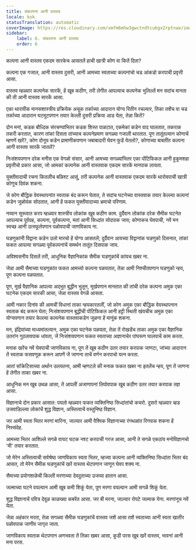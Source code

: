 ```yaml
---
title: संकल्पना आनी वास्तव
locale: kok
statusTranslation: automatic
coverImage: https://res.cloudinary.com/xmfm6mhw3gwctndtcubgx2rptnae/image/upload/v1741354419/small_cover_la_gran_rebelion_28716e29d2.webp
sidebar:
    label: 6. संकल्पना आनी वास्तव
    order: 6
---
```

कल्पना आनी वास्तव एकदम सारकेच आसतलें हाची खात्री कोण वा कितें दिता?

कल्पना एक गजाल, आनी वास्तव दुसरी, आनी आमच्या स्वताच्या कल्पनांचो चड आंकडो करपाची प्रवृत्ती आसा.

वास्तव म्हळ्यार कल्पनेक सारकें, हें खूब कठीण, तरी लेगीत आपल्याच कल्पनेक भुलिल्लें मन सदांच मानता की ती आनी वास्तव सारकें आसा.

एका थारावीक मानसशास्त्रीय प्रक्रियेक अचूक तर्काच्या आदारान योग्य रितीन रचल्यार, तिका तशेंच वा चड तर्काच्या आदारान घटमूटपणान तयार केल्ली दुसरी प्रक्रिया आड येता, तेन्ना कितें?

दोन मनां, कडक बौध्दिक संरचण्यांभितर कडक शिस्त पाळटात, एकमेकां कडेन वाद घालतात, तकराक तकरी करतात, कारण तांकां दिसता तांच्याच कल्पनेप्रमाण सगळ्या गजाली थारतात. पूण तातूंतल्यान कोणाचें म्हणणें खरें?, कोण दोनूय कडेन प्रामाणीकपणान जबाबादारी घेवन फुडें येतलो?, कोणाच्या बाबतींत कल्पना आनी वास्तव सारकें जातलें?

निःसंशयपणान दरेक मनीस एक वेगळो संसार, आनी आमच्या सगळ्यांभितर एका पोंटिफिकल आनी हुकूमशहा प्रवृत्तीचो प्रकार आसा, जो आमकां कल्पनेक आनी वास्तवाक एकदम सारकें मानपाक लायता.

युक्तीवादाची रचना कितलीच बळिश्ट आसूं, तरी कल्पनेक आनी वास्तवाक एकदम सारकें थारोवपाची खात्री कोणूच दिवंक शकना.

जे कोण बौद्धिक वेवस्थापनांत स्वताक बंद करून घेतात, ते सदांच घटनेच्या वास्तवाक तयार केल्ल्या कल्पनां कडेन जुळोवंक सोदतात, आनी हें फकत युक्तीवादाच्या भ्रमाचो परिणाम.

नव्यान सुरूवात करप म्हळ्यार शास्त्रीय लोकांक खूब कठीण काम. दुर्दैवान लोकांक दरेक सैमीक घटनेत आपल्याच पूर्वग्रह, कल्पना, पूर्वकल्पना, मतां आनी सिध्दांत सोदपाक जाय; कोणाकच घेवपाची, नवें मन स्वच्छ आनी उत्स्फूर्तपणान पळोवपाची जाणविकाय ना.

घडणुकांनी विद्वाना कडेन उलो मारचो हें योग्य आसतलें; दुर्दैवान आयच्या विद्वानांक घडणुको दिसनात, तांकां फकत आपल्या सगळ्या पूर्वकल्पनांचें समर्थन तातूंत दिसपाक जाय.

अविश्वसनीय दिसलें तरी, आधुनिक वैज्ञानिकांक सैमीक घडणुकांचें कांयच खबर ना.

जेन्ना आमी सैमाच्या घडणुकांत फकत आमच्यो कल्पना पळयतात, तेन्ना आमी निश्चीतपणान घडणुको न्हय, पूण कल्पना पळयतात.

पूण, मूर्ख वैज्ञानिक आपल्या अद्भुत बुद्धीन भुलून, मूर्खपणान मानतात की तांची दरेक कल्पना अमुक एका घटनेक एकदम सारकी आसा, जेन्ना वास्तव वेगळें आसता.

आमी नकार दिनांव की आमचीं विधानां ताका न्हयकारतलीं, जो कोण अमुक एका बौद्धिक वेवस्थापनान स्वताक बंद करून घेता; निःसंशयपणान बुद्धीची पोंटिफिकल आनी हट्टी स्थिती खंयचीच अमुक एका योग्यपणान तयार केल्ल्या कल्पनेक वास्तवाकडेन जुळना हें मानूंक शकना.

मन, इंद्रियांच्या माध्यमांतल्यान, अमुक एका घटनेक पळयता, तेन्ना तें रोखडेंच ताका अमुक एका वैज्ञानिक उतरांन गुठलावपाक धांवता, जें निःसंशयपणान फकत स्वताच्या अज्ञानाचेर पांघरूण घालपाचें काम करता.

मनाक खरेंच नवें घेवपाची जाणविकाय ना, पूण तें खूब कठीण उतर तयार करपाक जाणटा, जांच्या आदारान तें स्वताक फसवणूक करून आपणें जें जाणना ताचें वर्णन करपाचो यत्न करता.

आतां सॉक्रेटिसाच्या अर्थान उलयतना, आमी म्हणटले की मनाक फकत खबर ना इतलेंच न्हय, पूण तें जाणना हें लेगीत ताका खबर ना.

आधुनिक मन खूब उथळ आसा, तें आपलीं अजाणापनां लिपोवपाक खूब कठीण उतर तयार करपाक तज्ञ आसा.

विज्ञानाचे दोन प्रकार आसात: पयलो म्हळ्यार फकत व्यक्तिनिष्ठ सिध्दांतांचो कचरो. दुसरो म्हळ्यार व्हड उजवाडिल्ल्या लोकांचें शुद्ध विज्ञान, अस्तित्वाचें वस्तुनिष्ठ विज्ञान.

जर आमी स्वता भितर मरणां मारिना, जाल्यार आमी वैश्विक विज्ञानाच्या रंगथळांत रिगपाक शकना हें निस्संदेह.

आमच्या भितर आशिल्ले सगळे वायट घटक नश्ट करपाची गरज आसा, आनी ते सगळे एकठांय मनोविज्ञानचो 'मी' तयार करतात.

जो मेरेन अस्तित्वाची सर्वश्रेष्ठ जाणविकाय स्वता भितर, म्हज्या कल्पना आनी व्यक्तिनिष्ठ सिध्दांता भितर बंद आसत, तो मेरेन सैमीक घडणुकांचें खरें वास्तव थेटपणान जाणून घेवप शक्य ना.

सैमाच्या प्रयोगशाळेची किल्ली मरणाच्या देवदुताच्या उजव्या हातान आसा.

जल्माच्या घटने वयल्यान आमी खूब कमी शिकूं येता, पूण मरणा वयल्यान आमी सगळें शिकूं येता.

शुद्ध विज्ञानाचें पवित्र देवूळ काळख्या कबरेंत आसा. जर बी मरना, जाल्यार रोपटे जल्माक येना. मरणांनूच नवें येता.

जेन्ना अहंकार मरता, तेन्ना सगळ्या सैमीक घडणुकांचें वास्तव जशें आसा तशें स्वताच्या आनी स्वता खातीर पळोवपाक जाणीव जागृत जाता.

जाणविकाय स्वताक थेटपणान अणभवता तें तिका खबर आसा, कुडी परस खूब खरें वास्तव, भावनां आनी मना परस.

